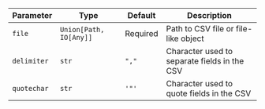 | Parameter   | Type                   | Default  | Description                                  |
| ----------- | ---------------------- | -------- | -------------------------------------------- |
| `file`      | `Union[Path, IO[Any]]` | Required | Path to CSV file or file-like object         |
| `delimiter` | `str`                  | `","`    | Character used to separate fields in the CSV |
| `quotechar` | `str`                  | `'"'`    | Character used to quote fields in the CSV    |
